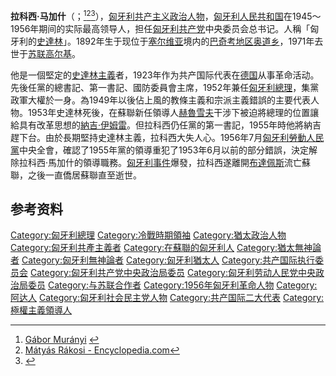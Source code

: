 {{Expand language|1=en|time=2021-04-22T11:07:03+00:00}}
{{Eastern name order|匈牙利語|匈牙利人名}}
{{Infobox Officeholder
| name=拉科西·马加什<br />Rákosi Mátyás
| image=Kommunista politikusok a tribünön fortepan 79084 (profile-4).jpg
| nationality= {{flag|匈牙利}}
| order=[[匈牙利勞動人民党|匈牙利勞動人民党]]中央委员会第一书记（1953年6月28日以前为总书记）
| term_start=1945年
| term_end=1956年7月18日
| predecessor=
| successor=[[艾尔诺·格罗|艾尔诺·格罗]]
| order2         =[[匈牙利总理|匈牙利部长会议主席]]
| primeminister2 = 
| term_start2    =1952年8月14日
| term_end2      =1953年7月4日
| predecessor2   =[[伊斯特万·道比|伊斯特万·道比]]
| successor2     =[[纳吉·伊姆雷|纳吉·伊姆雷]]
| primeminister3 = 
| term_start3    = 
| term_end3      = 
| predecessor3   = 
| successor3     = 
| birth_date={{Birth date|1892|3|9|mf=yes}}
| birth_place= {{flag|奥匈帝国}}[[埃达_(塞尔维亚)|埃达]]
| death_date={{Death date and age|1971|2|5|1892|3|9|mf=yes}}
| death_place= {{flagicon|苏联}} [[苏联|苏联]][[苏维埃俄罗斯|俄罗斯]][[下诺夫哥罗德|高尔基]]
| spouse=
| party=[[匈牙利共产党|匈牙利共产党]]<br>[[匈牙利劳动人民党|匈牙利劳动人民党]]
| profession=
}}
{{Stalinism sidebar}}
'''拉科西·马加什'''（{{lang-hu|Rákosi Mátyás}}；{{bd|1892年|3月9日|1971年|2月5日|catidx=Rákosi}}<ref name="Gábor Murányi">[http://www.hungarianquarterly.com/no144/p79.html Gábor Murányi<!-- Bot generated title -->] {{webarchive|url=https://web.archive.org/web/20080124044354/http://www.hungarianquarterly.com/no144/p79.html |date=2008-01-24 }}</ref><ref>[http://www.encyclopedia.com/doc/1O85-RkosiMtys.html?Q=KOSI Mátyás Rákosi - Encyclopedia.com<!-- Bot generated title -->]</ref><ref>{{Cite web |url=http://www.rev.hu/history_of_56/szerviz/kislex/biograf/rakosi.htm |title=Matyas Rakosi - History of 1956<!-- Bot generated title --> |access-date=2009-10-23 |archive-url=https://web.archive.org/web/20110615010820/http://www.rev.hu/history_of_56/szerviz/kislex/biograf/rakosi.htm |archive-date=2011-06-15 |dead-url=yes }}</ref>），[[匈牙利|匈牙利]][[共产主义|共产主义]][[政治人物|政治人物]]，[[匈牙利人民共和国|匈牙利人民共和国]]在1945～1956年期间的实际最高领导人，担任[[匈牙利共产党|匈牙利共产党]]中央委员会总书记。人稱「匈牙利的[[史達林|史達林]]」。1892年生于现位于[[塞尔维亚|塞尔维亚]]境内的[[巴奇考地区|巴奇考地区]][[奥道乡|奥道乡]]，1971年去世于[[苏联|苏联]][[下诺夫哥罗德|高尔基]]。

他是一個堅定的[[史達林主義|史達林主義]]者，1923年作为共产国际代表在[[德国|德国]]从事革命活动。先後任黨的總書記、第一書記、國防委員會主席，1952年兼任[[匈牙利總理|匈牙利總理]]，集黨政軍大權於一身。為1949年以後佔上風的教條主義和宗派主義錯誤的主要代表人物。1953年史達林死後，在蘇聯新任領導人[[赫魯雪夫|赫魯雪夫]]干涉下被迫將總理的位置讓給具有改革思想的[[納吉·伊姆雷|納吉·伊姆雷]]。但拉科西仍任黨的第一書記，1955年時他將納吉趕下台。由於長期堅持史達林主義，拉科西大失人心。1956年7月[[匈牙利勞動人民黨|匈牙利勞動人民黨]]中央全會，確認了1955年黨的領導重犯了1953年6月以前的部分錯誤，決定解除拉科西·馬加什的領導職務。[[匈牙利事件|匈牙利事件]]爆發，拉科西遂離開[[布達佩斯|布達佩斯]]流亡蘇聯，之後一直僑居蘇聯直至逝世。

== 参考资料 ==
{{reflist}}

{{匈牙利總理}}
{{东方集团执政党领导人}}
{{Cold War figures}}
{{Authority control}}

{{DEFAULTSORT:Rákosi Mátyás}}
[[Category:匈牙利總理|Category:匈牙利總理]]
[[Category:冷戰時期領袖|Category:冷戰時期領袖]]
[[Category:猶太政治人物|Category:猶太政治人物]]
[[Category:匈牙利共產主義者|Category:匈牙利共產主義者]]
[[Category:在蘇聯的匈牙利人|Category:在蘇聯的匈牙利人]]
[[Category:猶太無神論者|Category:猶太無神論者]]
[[Category:匈牙利無神論者|Category:匈牙利無神論者]]
[[Category:匈牙利猶太人|Category:匈牙利猶太人]]
[[Category:共产国际执行委员会|Category:共产国际执行委员会]]
[[Category:匈牙利共产党中央政治局委员|Category:匈牙利共产党中央政治局委员]]
[[Category:匈牙利劳动人民党中央政治局委员|Category:匈牙利劳动人民党中央政治局委员]]
[[Category:与苏联合作者|Category:与苏联合作者]]
[[Category:1956年匈牙利革命人物|Category:1956年匈牙利革命人物]]
[[Category:阿达人|Category:阿达人]]
[[Category:匈牙利社会民主党人物|Category:匈牙利社会民主党人物]]
[[Category:共产国际二大代表|Category:共产国际二大代表]]
[[Category:極權主義領導人|Category:極權主義領導人]]